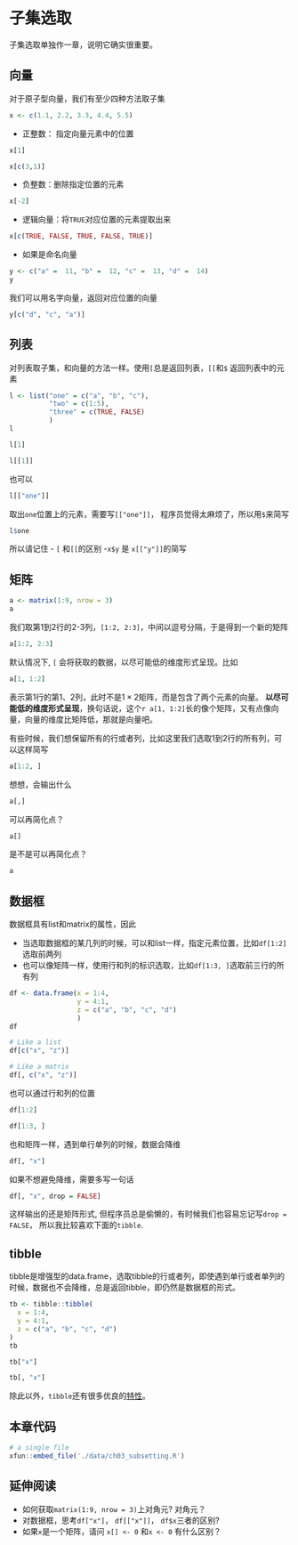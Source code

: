 # 子集选取 {#subsetting}

子集选取单独作一章，说明它确实很重要。

## 向量


对于原子型向量，我们有至少四种方法取子集
```r
x <- c(1.1, 2.2, 3.3, 4.4, 5.5)
```


- 正整数： 指定向量元素中的位置
```r
x[1]
```

```r
x[c(3,1)]
```

- 负整数：删除指定位置的元素
```r
x[-2]
```

- 逻辑向量：将`TRUE`对应位置的元素提取出来
```r
x[c(TRUE, FALSE, TRUE, FALSE, TRUE)]
```



- 如果是命名向量
```r
y <- c("a" =  11, "b" =  12, "c" =  13, "d" =  14)
y
```

我们可以用名字向量，返回对应位置的向量
```r
y[c("d", "c", "a")]
```

## 列表

对列表取子集，和向量的方法一样。使用`[`总是返回列表，`[[`和`$` 返回列表中的元素
```r
l <- list("one" = c("a", "b", "c"), 
		  "two" = c(1:5), 
		  "three" = c(TRUE, FALSE)
		  )
l
```

```r
l[1]
```

```r
l[[1]]
```
也可以
```r
l[["one"]]
```
取出`one`位置上的元素，需要写`[["one"]]`， 程序员觉得太麻烦了，所以用`$`来简写
```r
l$one
```

所以请记住
- `[` 和`[[`的区别
-`x$y` 是 `x[["y"]]`的简写
 
 
## 矩阵

```r
a <- matrix(1:9, nrow = 3)
a
```
我们取第1到2行的2-3列，`[1:2, 2:3]`，中间以逗号分隔，于是得到一个新的矩阵
```r
a[1:2, 2:3]
```

默认情况下, `[` 会将获取的数据，以尽可能低的维度形式呈现。比如
```r
a[1, 1:2]
```
表示第1行的第1、2列，此时不是$1 \times 2$矩阵，而是包含了两个元素的向量。
**以尽可能低的维度形式呈现**，换句话说，这个`r a[1, 1:2]`长的像个矩阵，又有点像向量，向量的维度比矩阵低，那就是向量吧。


有些时候，我们想保留所有的行或者列，比如这里我们选取1到2行的所有列，可以这样简写

```r
a[1:2, ]
```

想想，会输出什么
```r
a[,]
```
可以再简化点？
```r
a[]
```

是不是可以再简化点？
```r
a
```

## 数据框

数据框具有list和matrix的属性，因此

- 当选取数据框的某几列的时候，可以和list一样，指定元素位置，比如`df[1:2]`选取前两列 
- 也可以像矩阵一样，使用行和列的标识选取，比如`df[1:3, ]`选取前三行的所有列

```r
df <- data.frame(x = 1:4,
				 y = 4:1,
				 z = c("a", "b", "c", "d")
				 )
df
```
```r
# Like a list
df[c("x", "z")]
```



```r
# Like a matrix
df[, c("x", "z")]
```


也可以通过行和列的位置
```r
df[1:2]
```


```r
df[1:3, ]
```


也和矩阵一样，遇到单行单列的时候，数据会降维
```r
df[, "x"]
```


如果不想避免降维，需要多写一句话
```r
df[, "x", drop = FALSE]
```
这样输出的还是矩阵形式, 但程序员总是偷懒的，有时候我们也容易忘记写`drop = FALSE`，
所以我比较喜欢下面的`tibble`.



## tibble

tibble是增强型的data.frame，选取tibble的行或者列，即使遇到单行或者单列的时候，数据也不会降维，总是返回tibble，即仍然是数据框的形式。

```r
tb <- tibble::tibble(
  x = 1:4,
  y = 4:1,
  z = c("a", "b", "c", "d")
)
tb
```


```r
tb["x"]
```


```r
tb[, "x"]
```
除此以外，`tibble`还有很多优良的[特性](https://tibble.tidyverse.org/)。

## 本章代码

```r
# a single file
xfun::embed_file('./data/ch03_subsetting.R')
```

## 延伸阅读

- 如何获取`matrix(1:9, nrow = 3)`上对角元? 对角元？
- 对数据框，思考`df["x"]`， `df[["x"]]`， `df$x`三者的区别?
- 如果`x`是一个矩阵，请问 `x[] <- 0` 和`x <- 0` 有什么区别？


